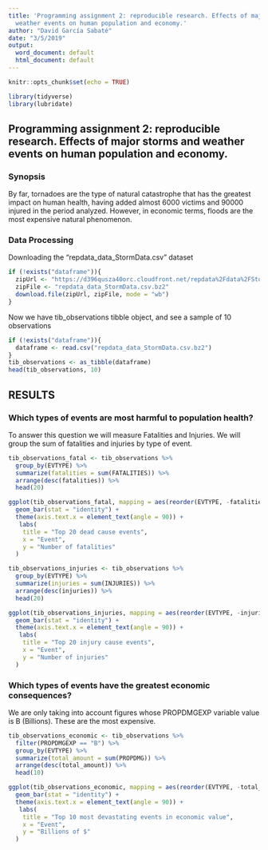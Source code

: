 ```yaml
---
title: 'Programming assignment 2: reproducible research. Effects of major storms and
  weather events on human population and economy.'
author: "David García Sabaté"
date: "3/5/2019"
output:
  word_document: default
  html_document: default
---
```


```r
knitr::opts_chunk$set(echo = TRUE)
```
```r
library(tidyverse)
library(lubridate)
```

## Programming assignment 2: reproducible research. Effects of major storms and weather events on human population and economy.  

### Synopsis

By far, tornadoes are the type of natural catastrophe that has the greatest impact on human health, having added almost 6000 victims and 90000 injured in the period analyzed. However, in economic terms, floods are the most expensive natural phenomenon.

### Data Processing

Downloading the "repdata_data_StormData.csv" dataset

```r
if (!exists("dataframe")){
  zipUrl <- "https://d396qusza40orc.cloudfront.net/repdata%2Fdata%2FStormData.csv.bz2"
  zipFile <- "repdata_data_StormData.csv.bz2"
  download.file(zipUrl, zipFile, mode = "wb")
}
```

Now we have tib_observations tibble object, and see a sample of 10 observations

```r
if (!exists("dataframe")){
  dataframe <- read.csv("repdata_data_StormData.csv.bz2")
}  
tib_observations <- as_tibble(dataframe)
head(tib_observations, 10)
```

## RESULTS
### Which types of events are most harmful to population health?

To answer this question we will measure Fatalities and Injuries. We will group the sum of fatalities and injuries by type of event.

```r
tib_observations_fatal <- tib_observations %>%
  group_by(EVTYPE) %>%
  summarize(fatalities = sum(FATALITIES)) %>%
  arrange(desc(fatalities)) %>%
  head(20)

ggplot(tib_observations_fatal, mapping = aes(reorder(EVTYPE, -fatalities), fatalities)) +
  geom_bar(stat = "identity") +
  theme(axis.text.x = element_text(angle = 90)) + 
   labs(
    title = "Top 20 dead cause events",
    x = "Event",
    y = "Number of fatalities"
  )
```

```r
tib_observations_injuries <- tib_observations %>%
  group_by(EVTYPE) %>%
  summarize(injuries = sum(INJURIES)) %>%
  arrange(desc(injuries)) %>%
  head(20)

ggplot(tib_observations_injuries, mapping = aes(reorder(EVTYPE, -injuries), injuries)) +
  geom_bar(stat = "identity") +
  theme(axis.text.x = element_text(angle = 90)) + 
   labs(
    title = "Top 20 injury cause events",
    x = "Event",
    y = "Number of injuries"
  )
```

### Which types of events have the greatest economic consequences?

We are only taking into account figures whose PROPDMGEXP variable value is B (Billions). These are the most expensive.

```r
tib_observations_economic <- tib_observations %>%
  filter(PROPDMGEXP == "B") %>%
  group_by(EVTYPE) %>%
  summarize(total_amount = sum(PROPDMG)) %>%
  arrange(desc(total_amount)) %>%
  head(10)

ggplot(tib_observations_economic, mapping = aes(reorder(EVTYPE, -total_amount), total_amount)) +
  geom_bar(stat = "identity") +
  theme(axis.text.x = element_text(angle = 90)) + 
   labs(
    title = "Top 10 most devastating events in economic value",
    x = "Event",
    y = "Billions of $"
  )
```


